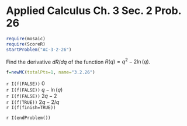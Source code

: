 Applied Calculus Ch. 3 Sec. 2 Prob. 26
========================================================
```r
require(mosaic)
require(ScoreR)
startProblem("AC-3-2-26")
```

Find the derivative $dR/dq$ of the function $R(q)  = q^2 - 2 \ln(q)$.
```r
f=newMC(totalPts=1, name="3.2.26")
```
`r I(f(FALSE))` $0$    
`r I(f(FALSE))` $q - \ln(q)$     
`r I(f(FALSE))` $2 q - 2$     
`r I(f(TRUE))` $2 q - 2/q$     
`r I(f(finish=TRUE))`

`r I(endProblem())`